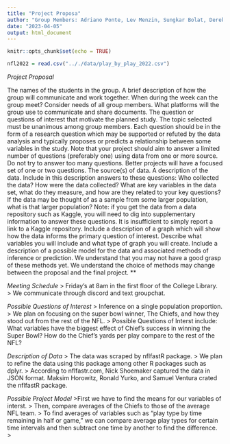 ```yaml
---
title: "Project Proposa"
author: "Group Members: Adriano Ponte, Lev Menzin, Sungkar Bolat, Derek Johnson"
date: "2023-04-05"
output: html_document
---
```


```r
knitr::opts_chunk$set(echo = TRUE)
```

```r
nfl2022 = read.csv(".././data/play_by_play_2022.csv")

```



*Project Proposal*

The names of the students in the group.
A brief description of how the group will communicate and work together.
When during the week can the group meet? Consider needs of all group members.
What platforms will the group use to communicate and share documents.
The question or questions of interest that motivate the planned study.
The topic selected must be unanimous among group members.
Each question should be in the form of a research question which may be supported or refuted by the data analysis and typically proposes or predicts a relationship between some variables in the study.
Note that your project should aim to answer a limited number of questions (preferably one) using data from one or more source.
Do not try to answer too many questions. Better projects will have a focused set of one or two questions.
The source(s) of data.
A description of the data. Include in this description answers to these questions:
Who collected the data?
How were the data collected?
What are key variables in the data set, what do they measure, and how are they related to your key questions?
If the data may be thought of as a sample from some larger population, what is that larger population?
Note: if you get the data from a data repository such as Kaggle, you will need to dig into supplementary information to answer these questions.
It is insufficient to simply report a link to a Kaggle repository.
Include a description of a graph which will show how the data informs the primary question of interest.
Describe what variables you will include and what type of graph you will create.
Include a description of a possible model for the data and associated methods of inference or prediction.
We understand that you may not have a good grasp of these methods yet.
We understand the choice of methods may change between the proposal and the final project. **



*Meeting Schedule*
> Friday's at 8am in the first floor of the College Library.
> We communicate through discord and text groupchat.


*Possible Questions of Interest*
> Inference on a single population proportion. 
> We plan on focusing on the super bowl winner, The Chiefs, and how they stood out from the rest of the NFL. 
> Possible Questions of Interst include: 
    What variables have the biggest effect of Chief's success in winning the Super Bowl?
    How do the Chief's yards per play compare to the rest of the NFL?
    

*Description of Data*
> The data was scraped by nflfastR package.
> We plan to refine the data using this package among other R packages such as dplyr.
> According to nflfastr.com,  Nick Shoemaker captured the data in JSON format. Maksim Horowitz, Ronald Yurko, and Samuel Ventura crated the nflfastR package.

*Possible Project Model*
>First we have to find the means for our variables of interst.
> Then, compare averages of the Chiefs to those of the average NFL team.
> To find averages of variables such as "play type by time remaining in half or game," we can compare average play types for certain time intervals and then subtract one time by another to find the difference.
>
 
